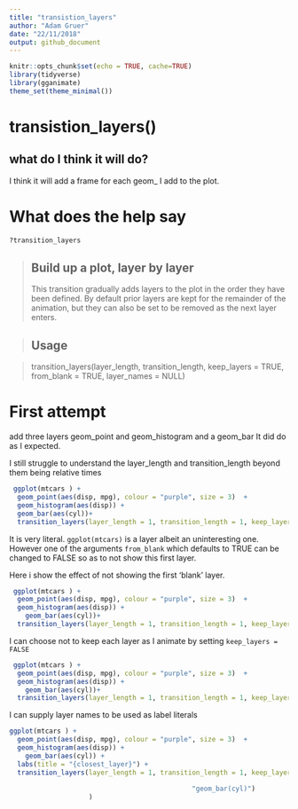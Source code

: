 ```yaml
---
title: "transistion_layers"
author: "Adam Gruer"
date: "22/11/2018"
output: github_document
---
```


```r
knitr::opts_chunk$set(echo = TRUE, cache=TRUE)
library(tidyverse)
library(gganimate)
theme_set(theme_minimal())
```

# transistion_layers()

## what do I think it will do?
I think it will  add a frame for each geom_ I add to the plot.

# What does the help say

```r
?transition_layers
```
> ## Build up a plot, layer by layer
>
> This transition gradually adds layers to the plot in the order they have been defined. By default prior layers are kept for the remainder of the   animation, but they can also be set to be removed as the next layer  enters.

> ## Usage

> transition_layers(layer_length, transition_length, keep_layers = TRUE,
  from_blank = TRUE, layer_names = NULL)

# First attempt

add three layers geom_point and geom_histogram and a geom_bar
It did do as I expected.

I still struggle to understand the layer_length and transition_length beyond them being relative times 

```r
 ggplot(mtcars ) + 
  geom_point(aes(disp, mpg), colour = "purple", size = 3)  +
  geom_histogram(aes(disp)) +
  geom_bar(aes(cyl))+
  transition_layers(layer_length = 1, transition_length = 1, keep_layers = TRUE)
```

It is very literal. `ggplot(mtcars)` is a layer albeit an uninteresting one. However one of the arguments `from_blank` which defaults to TRUE can be changed to FALSE so as to not show this first layer.

Here i show the effect of not showing the first 'blank' layer.

```r
 ggplot(mtcars ) + 
  geom_point(aes(disp, mpg), colour = "purple", size = 3)  +
  geom_histogram(aes(disp)) +
    geom_bar(aes(cyl))+
  transition_layers(layer_length = 1, transition_length = 1, keep_layers = TRUE, from_blank =  FALSE ) 
```

I can choose not to keep each layer as I animate by setting `keep_layers = FALSE`

```r
 ggplot(mtcars ) + 
  geom_point(aes(disp, mpg), colour = "purple", size = 3)  +
  geom_histogram(aes(disp)) +
    geom_bar(aes(cyl))+
  transition_layers(layer_length = 1, transition_length = 1, keep_layers = FALSE, from_blank =  FALSE ) 
```

I can supply layer names to be used as label literals

```r
ggplot(mtcars ) + 
  geom_point(aes(disp, mpg), colour = "purple", size = 3)  +
  geom_histogram(aes(disp)) +
    geom_bar(aes(cyl)) +
  labs(title = "{closest_layer}") +
  transition_layers(layer_length = 1, transition_length = 1, keep_layers = FALSE, from_blank =  FALSE, layer_names  = c("geom_point(disp,mpg)",
                                                                                                                        "geom_histogram(disp)",
                                              "geom_bar(cyl)")
                    ) 
```


